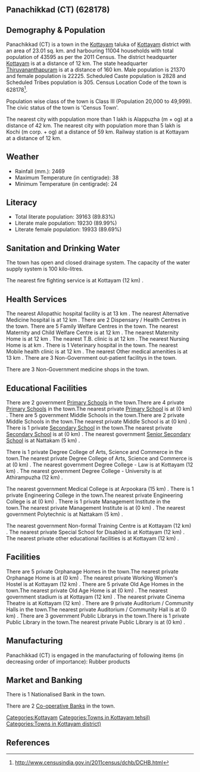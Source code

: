{{Infobox settlement
| name=Panachikkad (CT)
| native_name=
| native_name_lang=
| other_name=
| nickname=
| settlement_type=Town
| image_skyline=
| image_alt=
| image_caption=
| pushpin_map=India Kerala
| pushpin_label_position=right
| pushpin_map_alt=
| pushpin_map_caption=Location in Kerala, India
| latd=
| latm=
| lats=
| latNS=
| longd=
| longm=
| longs=
| longEW=
| coordinates_display=inline,title
| subdivision_type=Country
| subdivision_name={{flag|India}}
| subdivision_type1=[[States and territories of India|State]]
| subdivision_name1=Kerala 
| subdivision_type2=[[List of districts of India|District]]
| subdivision_name2=Kottayam
| subdivision_type3=Tahsil
| subdivision_name3=Kottayam
| website=
| established_title=<!-- Established -->
| established_date=
| founder=
| named_for=
| government_type=
| governing_body=
| unit_pref=Metric
| area_footnotes=
| area_rank=
| area_total_km2=23.01
| elevation_footnotes=
| elevation_m=
| population_total=43595
| population_as_of=2011
| population_rank=
| population_density_km2=1894
| population_demonym=
| population_footnotes=
| demographics_type1=Languages=
| demographics1_title1=Official=
| demographics1_info1=[[Malayalam language|Malayalam]]
| timezone1=[[Indian Standard Time|IST]]
| utc_offset1==+5:30
| postal_code_type=[[Postal Index Number|PIN]]
| postal_code=
| area_code_type=Telephone code
| area_code=
| registration_plate=
| blank1_name_sec1=Nearest city
| blank1_info_sec1=[[Alappuzha (m + og)]]
| blank2_name_sec1=[[Human sex ratio|Sex ratio]]
| blank2_info_sec1=1040
| blank3_name_sec1=Literacy
| blank3_info_sec1=89.83%
| blank1_name_sec2=[[2011 Census of India|2011 census]] code
| blank1_info_sec2=628178
| footnotes=
}}

== Panachikkad (CT) (628178) ==

== Demography & Population ==

Panachikkad (CT) is a town in the [[Kottayam]] taluka of [[Kottayam]] district with an area of 23.01 sq. km. and harbouring 11004 households with total population of 43595 as per the 2011 Census. The district headquarter [[Kottayam]] is at a distance of 12 km. The state headquarter [[Thiruvananthapuram]] is at a distance of 160 km. Male population is 21370 and female population is 22225. Scheduled Caste population is 2828 and Scheduled Tribes population is 305. Census Location Code of the town is 628178<ref>http://www.censusindia.gov.in/2011census/dchb/DCHB.html</ref>.

Population wise class of the town is Class III (Population 20,000 to 49,999).
The civic status of the town is 'Census Town'.

The nearest city with population more than 1 lakh is Alappuzha (m + og) at a distance of 42 km. The nearest city with population more than 5 lakh is Kochi (m corp. + og)  at a distance of 59 km. Railway station is at Kottayam at a distance of 12 km.


== Weather ==  
* Rainfall (mm.): 2469 
* Maximum Temperature (in centigrade): 38
* Minimum Temperature (in centigrade): 24


== Literacy ==  
* Total literate population: 39163 (89.83%)
* Literate male population: 19230 (89.99%)
* Literate female population: 19933 (89.69%)


== Sanitation and Drinking Water ==  
The town has open and closed drainage system.
The capacity of the water supply system is 100 kilo-litres.

The nearest fire fighting service is at Kottayam (12 km) .


== Health Services ==
The nearest Allopathic hospital facility is at 13 km .
The nearest Alternative Medicine hospital is at 12 km .
There are 2 Dispensary / Health Centres in the town.
There are 5 Family Welfare Centres in the town.
The nearest Maternity and Child Welfare Centre is at 12 km .
The nearest Maternity Home is at 12 km .
The nearest T.B. clinic is at 12 km .
The nearest Nursing Home is at  km .
There is 1 Veterinary hospital in the town.
The nearest Mobile health clinic is at 12 km .
The nearest Other medical amenities is at 13 km .
There are 3 Non-Government out-patient facilitys in the town.


There are 3 Non-Government medicine shops in the town.


== Educational Facilities ==
There are 2 government [[Primary School]]s in the town.There are 4 private [[Primary School]]s in the town.The nearest private [[Primary School]] is at  (0 km) .
There are 5 government Middle Schools in the town.There are 2 private Middle Schools in the town.The nearest private Middle School is at  (0 km) .
There is 1 private [[Secondary School]] in the town.The nearest private [[Secondary School]] is at  (0 km) .
The nearest government [[Senior Secondary School]] is at Nattakam (5 km) .
 
 
 
 
 
There is 1 private Degree College of Arts, Science and Commerce in the town.The nearest private Degree College of Arts, Science and Commerce is at  (0 km) .
The nearest government Degree College - Law is at Kottayam (12 km) .
The nearest government Degree College - University is at Athirampuzha  (12 km) .
 
The nearest government Medical College is at Arpookara (15 km) .
There is 1 private Engineering College in the town.The nearest private Engineering College is at  (0 km) .
There is 1 private Management Institute in the town.The nearest private Management Institute is at  (0 km) .
The nearest government Polytechnic is at Nattakam (5 km) .
 
The nearest government Non-formal Training Centre is at Kottayam (12 km) .
The nearest private Special School for Disabled is at Kottayam  (12 km) .
The nearest private other educational facilities is at Kottayam  (12 km) .


== Facilities ==
There are 5 private Orphanage Homes in the town.The nearest private Orphanage Home is at  (0 km) .
The nearest private Working Women's Hostel is at Kottayam (12 km) .
There are 5 private Old Age Homes in the town.The nearest private Old Age Home is at  (0 km) .
The nearest government stadium is at Kottayam (12 km) .
The nearest private Cinema Theatre is at Kottayam (12 km) .
There are 9 private Auditorium / Community Halls in the town.The nearest private Auditorium / Community Hall is at  (0 km) .
There are 3 government Public Librarys in the town.There is 1 private Public Library in the town.The nearest private Public Library is at  (0 km) .


== Manufacturing ==
Panachikkad (CT) is engaged in the manufacturing of following items (in decreasing order of importance): Rubber products


== Market and Banking ==
There is 1 Nationalised Bank in the town.

There are 2 [[Co-operative Bank]]s in the town.




[[Categories:Kottayam]]
[[Categories:Towns in Kottayam tehsil)]]
[[Categories:Towns in Kottayam district)]]


== References ==
{{Reflist}}


